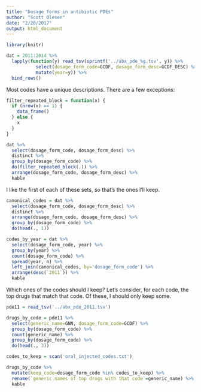 ```yaml
---
title: "Dosage forms in antibiotic PDEs"
author: "Scott Olesen"
date: "2/20/2017"
output: html_document
---
```


```r
library(knitr)
```

```r
dat = 2011:2014 %>%
  lapply(function(y) read_tsv(sprintf('../abx_pde_%g.tsv', y)) %>%
           select(dosage_form_code=GCDF, dosage_form_desc=GCDF_DESC) %>%
           mutate(year=y)) %>%
  bind_rows()
```

Most codes have a unique descriptions. There are a few exceptions:
```r
filter_repeated_block = function(x) {
  if (nrow(x) == 1) {
    data_frame()
  } else {
    x
  }
}

dat %>%
  select(dosage_form_code, dosage_form_desc) %>%
  distinct %>%
  group_by(dosage_form_code) %>%
  do(filter_repeated_block(.)) %>%
  arrange(dosage_form_code, dosage_form_desc) %>%
  kable
```

I like the first of each of these sets, so that's the ones I'll keep.

```r
canonical_codes = dat %>%
  select(dosage_form_code, dosage_form_desc) %>%
  distinct %>%
  arrange(dosage_form_code, dosage_form_desc) %>%
  group_by(dosage_form_code) %>%
  do(head(., 1))

codes_by_year = dat %>%
  select(dosage_form_code, year) %>%
  group_by(year) %>%
  count(dosage_form_code) %>%
  spread(year, n) %>%
  left_join(canonical_codes, by='dosage_form_code') %>%
  arrange(desc(`2011`)) %>%
  kable
```

Which ones of the codes should I keep? Let's consider, for each code, the top drugs that match that code. Of these, I should only keep some.

```r
pde11 = read_tsv('../abx_pde_2011.tsv')

drugs_by_code = pde11 %>%
  select(generic_name=GNN, dosage_form_code=GCDF) %>%
  group_by(dosage_form_code) %>%
  count(generic_name) %>%
  group_by(dosage_form_code) %>%
  do(head(., 3))

codes_to_keep = scan('oral_injected_codes.txt')

drugs_by_code %>%
  mutate(keep_code=dosage_form_code %in% codes_to_keep) %>%
  rename(`generic names of top drugs with that code`=generic_name) %>%
  kable
```
